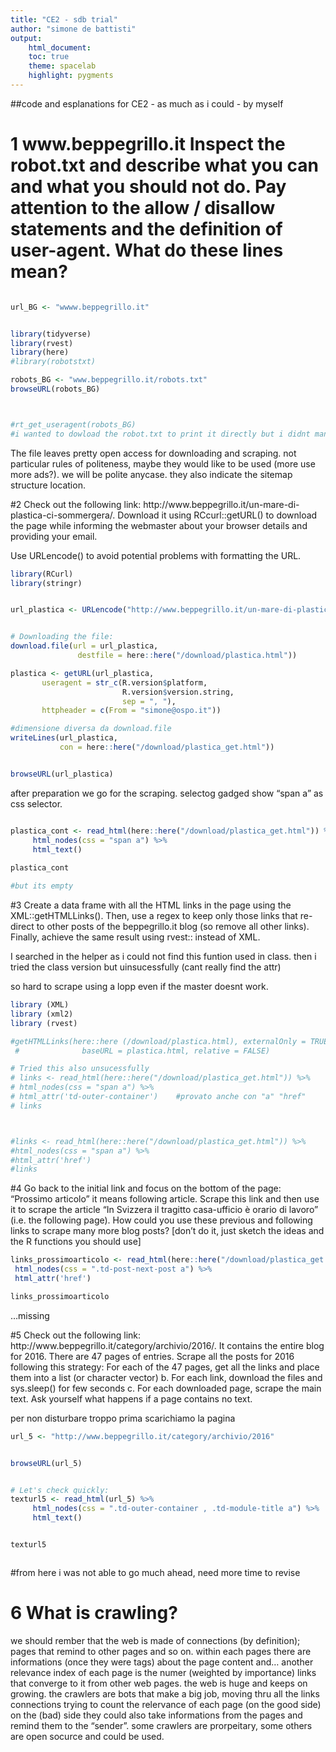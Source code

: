---
title: "CE2 - sdb trial"
author: "simone de battisti"
output:
    html_document:
    toc: true
    theme: spacelab
    highlight: pygments
---

##code and esplanations for CE2 - as much as i could - by myself

# 1 www.beppegrillo.it Inspect the robot.txt and describe what you can and what you should not do. Pay attention to the allow / disallow statements and the definition of user-agent. What do these lines mean?

```r

url_BG <- "wwww.beppegrillo.it"


library(tidyverse)
library(rvest)
library(here)
#library(robotstxt)

robots_BG <- "www.beppegrillo.it/robots.txt"
browseURL(robots_BG)



#rt_get_useragent(robots_BG)
#i wanted to dowload the robot.txt to print it directly but i didnt managed
```

The file leaves pretty open access for downloading and scraping. not particular rules of politeness, maybe they would like to be used (more use more ads?).   we will be polite anycase. they also indicate the sitemap structure location.


#2 Check out the following link: http://www.beppegrillo.it/un-mare-di-plastica-ci-sommergera/. Download it using RCcurl::getURL() to download the page while informing the webmaster about your browser details and providing your email.

Use URLencode() to avoid potential problems with formatting the URL.

```{r}
library(RCurl)
library(stringr)


url_plastica <- URLencode("http://www.beppegrillo.it/un-mare-di-plastica-ci-sommergera")


# Downloading the file:
download.file(url = url_plastica,                       
               destfile = here::here("/download/plastica.html"))

plastica <- getURL(url_plastica, 
       useragent = str_c(R.version$platform,
                         R.version$version.string,
                         sep = ", "),
       httpheader = c(From = "simone@ospo.it"))

#dimensione diversa da download.file
writeLines(url_plastica, 
           con = here::here("/download/plastica_get.html"))


browseURL(url_plastica)
```

after preparation we go for the scraping. selectog gadged show "span a" as css selector.

```r

plastica_cont <- read_html(here::here("/download/plastica_get.html")) %>% 
     html_nodes(css = "span a") %>% 
     html_text()
     
plastica_cont

#but its empty

```


#3 Create a data frame with all the HTML links in the page using the XML::getHTMLLinks(). Then, use a regex to keep only those links that re-direct to other posts of the beppegrillo.it blog (so remove all other links). Finally, achieve the same result using rvest:: instead of XML.


I searched in the helper as i could not find this funtion used in class. then i tried the class version but uinsucessfully (cant really find the attr)

so hard to scrape using a lopp even if the master doesnt work.


```{r}
library (XML)
library (xml2)
library (rvest)

#getHTMLLinks(here::here (/download/plastica.html), externalOnly = TRUE, xpQuery ="//a/@href",
 #              baseURL = plastica.html, relative = FALSE)

# Tried this also unsucessfully
# links <- read_html(here::here("/download/plastica_get.html")) %>%
# html_nodes(css = "span a") %>% 
# html_attr('td-outer-container')    #provato anche con "a" "href"
# links



#links <- read_html(here::here("/download/plastica_get.html")) %>%
#html_nodes(css = "span a") %>% 
#html_attr('href')    
#links

```


#4 Go back to the initial link and focus on the bottom of the page: "Prossimo articolo" it means following article. Scrape this link and then use it to scrape the article "In Svizzera il tragitto casa-ufficio è orario di lavoro” (i.e. the following page). How could you use these previous and following links to scrape many more blog posts? [don’t do it, just sketch the ideas and the R functions you should use]

```{r}
links_prossimoarticolo <- read_html(here::here("/download/plastica_get.html")) %>%
 html_nodes(css = ".td-post-next-post a") %>% 
 html_attr('href')

links_prossimoarticolo
```

...missing



#5 Check out the following link: http://www.beppegrillo.it/category/archivio/2016/. It contains the entire blog for 2016. There are 47 pages of entries. Scrape all the posts for 2016 following this strategy:
For each of the 47 pages, get all the links and place them into a list (or character vector)
b. For each link, download the files and sys.sleep() for few seconds
c. For each downloaded page, scrape the main text. Ask yourself what happens if a page contains no text.


per non disturbare troppo prima scarichiamo la pagina

```r
url_5 <- "http://www.beppegrillo.it/category/archivio/2016"


browseURL(url_5)


# Let's check quickly:
texturl5 <- read_html(url_5) %>% 
     html_nodes(css = ".td-outer-container , .td-module-title a") %>% 
     html_text()


texturl5



```

#from here i was not able to go much ahead, need more time to revise


# 6 What is crawling?
we should rember that the web is made of connections (by definition); pages that remind to other pages and so on. within each pages there are informations (once they were tags) about the page content and... another relevance index of each page is the numer (weighted by importance) links that converge to it from other web pages.
the web is huge and keeps on growing.
the crawlers are bots that make a big job, moving thru all the links connections trying to count the relervance of each page (on the good side) on the (bad) side they could also take informations from the pages and remind them to the "sender". some crawlers are prorpeitary, some others are open socurce and could be used.



